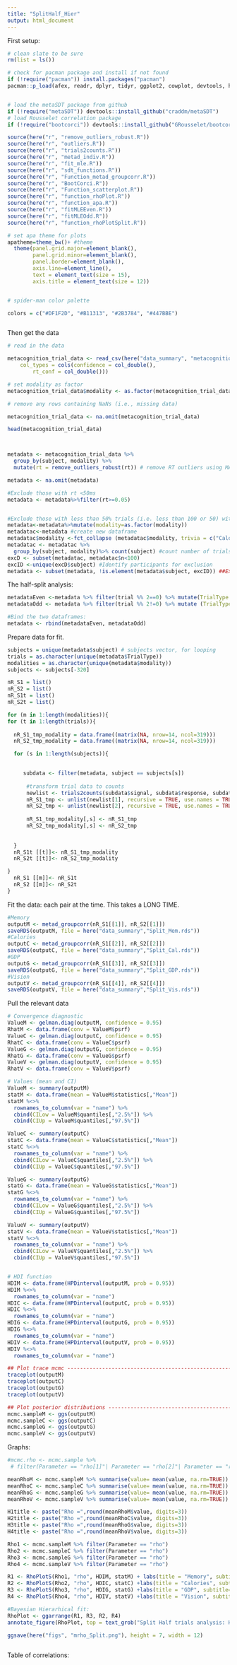 ```yaml
---
title: "SplitHalf_Hier"
output: html_document
---
```

First setup: 

```r

# clean slate to be sure
rm(list = ls())

# check for pacman package and install if not found
if (!require("pacman")) install.packages("pacman")
pacman::p_load(afex, readr, dplyr, tidyr, ggplot2, cowplot, devtools, here, tidyverse, magrittr, reshape2, rjags, coda, lattice, ggmcmc, foreach, doParallel, ggpubr, ggpol, patchwork, ggcorrplot, ggstatsplot, GGally, BayesFactor, gridExtra, viridis, gghalves, gt, rstatix)


# load the metaSDT package from github
if (!require("metaSDT")) devtools::install_github("craddm/metaSDT")
# load Rousselet correlation package 
if (!require("bootcorci")) devtools::install_github("GRousselet/bootcorci")

source(here("r", "remove_outliers_robust.R"))
source(here("r", "outliers.R"))
source(here("r", "trials2counts.R"))
source(here("r", "metad_indiv.R"))
source(here("r", "fit_mle.R"))
source(here("r", "sdt_functions.R"))
source(here("r", "Function_metad_groupcorr.R"))
source(here("r", "BootCorci.R"))
source(here("r", "Function_scatterplot.R"))
source(here("r", "function_rhoPlot.R"))
source(here("r", "function_apa.R"))
source(here("r", "fitMLEEven.R"))
source(here("r", "fitMLEOdd.R"))
source(here("r", "function_rhoPlotSplit.R"))

# set apa theme for plots
apatheme=theme_bw()+ #theme
  theme(panel.grid.major=element_blank(),
        panel.grid.minor=element_blank(),
        panel.border=element_blank(),
        axis.line=element_line(),
        text = element_text(size = 15),
        axis.title = element_text(size = 12))


# spider-man color palette

colors = c("#DF1F2D", "#B11313", "#2B3784", "#447BBE")



```


Then get the data

```r

# read in the data

metacognition_trial_data <- read_csv(here("data_summary", "metacognition_TrialData_master.csv"), 
    col_types = cols(confidence = col_double(), 
        rt_conf = col_double()))

# set modality as factor
metacognition_trial_data$modality <- as.factor(metacognition_trial_data$modality )

# remove any rows containing NaNs (i.e., missing data)

metacognition_trial_data <- na.omit(metacognition_trial_data)

head(metacognition_trial_data)



metadata <- metacognition_trial_data %>%
  group_by(subject, modality) %>%
  mutate(rt = remove_outliers_robust(rt)) # remove RT outliers using MAD Rule - SEE PRE REG

metadata <- na.omit(metadata)

#Exclude those with rt <50ms 
metadata <- metadata%>%filter(rt>=0.05) 


#Exclude those with less than 50% trials (i.e. less than 100 or 50) within condition
metadata<-metadata%>%mutate(modality=as.factor(modality))
metadatac<-metadata #create new dataframe
metadatac$modality <-fct_collapse (metadatac$modality, trivia = c("Calories", "GDP"))#combine the two trivia tasks in new dataframe
metadatac <- metadatac %>%
  group_by(subject, modality)%>% count(subject) #count number of trials
excD <- subset(metadatac, metadatac$n<100) 
excID <-unique(excD$subject) #Identify participants for exclusion
metadata <- subset(metadata, !is.element(metadata$subject, excID)) ##Exclude IDs from that vector in original dataframe


```

The half-split analysis: 
```r
metadataEven <-metadata %>% filter(trial %% 2==0) %>% mutate(TrialType = "Even")
metadataOdd <- metadata %>% filter(trial %% 2!=0) %>% mutate (TrialType = "Odd")

#Bind the two dataframes: 
metadata <- rbind(metadataEven, metadataOdd)

```

Prepare data for fit. 
```r

subjects = unique(metadata$subject) # subjects vector, for looping
trials = as.character(unique(metadata$TrialType))
modalities = as.character(unique(metadata$modality))
subjects <- subjects[-320]

nR_S1 = list() 
nR_S2 = list()
nR_S1t = list() 
nR_S2t = list()

for (m in 1:length(modalities)){
for (t in 1:length(trials)){
  
  nR_S1_tmp_modality = data.frame((matrix(NA, nrow=14, ncol=319)))
  nR_S2_tmp_modality = data.frame((matrix(NA, nrow=14, ncol=319)))

  for (s in 1:length(subjects)){
    

     subdata <- filter(metadata, subject == subjects[s])  
      
      #transform trial data to counts
      newlist <- trials2counts(subdata$signal, subdata$response, subdata$confidence, 7, padAmount = 1,padCells=1)
      nR_S1_tmp <- unlist(newlist[1], recursive = TRUE, use.names = TRUE)
      nR_S2_tmp <- unlist(newlist[2], recursive = TRUE, use.names = TRUE)
      
      nR_S1_tmp_modality[,s] <- nR_S1_tmp
      nR_S2_tmp_modality[,s] <- nR_S2_tmp
  
      
  } 
  nR_S1t [[t]]<- nR_S1_tmp_modality
  nR_S2t [[t]]<- nR_S2_tmp_modality

}
  nR_S1 [[m]]<- nR_S1t
  nR_S2 [[m]]<- nR_S2t  
}

```

Fit the data: each pair at the time. 
This takes a LONG TIME. 
```r
#Memory
outputM <- metad_groupcorr(nR_S1[[1]], nR_S2[[1]])
saveRDS(outputM, file = here("data_summary","Split_Mem.rds"))
#Calories
outputC <- metad_groupcorr(nR_S1[[2]], nR_S2[[2]])
saveRDS(outputC, file = here("data_summary","Split_Cal.rds"))
#GDP
outputG <- metad_groupcorr(nR_S1[[3]], nR_S2[[3]])
saveRDS(outputG, file = here("data_summary","Split_GDP.rds"))
#Vision
outputV <- metad_groupcorr(nR_S1[[4]], nR_S2[[4]])
saveRDS(outputV, file = here("data_summary","Split_Vis.rds"))


```

Pull the relevant data
```r


# Convergence diagnostic
ValueM <- gelman.diag(outputM, confidence = 0.95)
RhatM <- data.frame(conv = ValueM$psrf)
ValueC <- gelman.diag(outputC, confidence = 0.95)
RhatC <- data.frame(conv = ValueC$psrf)
ValueG <- gelman.diag(outputG, confidence = 0.95)
RhatG <- data.frame(conv = ValueG$psrf)
ValueV <- gelman.diag(outputV, confidence = 0.95)
RhatV <- data.frame(conv = ValueV$psrf)

# Values (mean and CI)
ValueM <- summary(outputM)
statM <- data.frame(mean = ValueM$statistics[,"Mean"])
statM %<>%
  rownames_to_column(var = "name") %>% 
  cbind(CILow = ValueM$quantiles[,"2.5%"]) %>% 
  cbind(CIUp = ValueM$quantiles[,"97.5%"])

ValueC <- summary(outputC)
statC <- data.frame(mean = ValueC$statistics[,"Mean"])
statC %<>%
  rownames_to_column(var = "name") %>% 
  cbind(CILow = ValueC$quantiles[,"2.5%"]) %>% 
  cbind(CIUp = ValueC$quantiles[,"97.5%"])

ValueG <- summary(outputG)
statG <- data.frame(mean = ValueG$statistics[,"Mean"])
statG %<>%
  rownames_to_column(var = "name") %>% 
  cbind(CILow = ValueG$quantiles[,"2.5%"]) %>% 
  cbind(CIUp = ValueG$quantiles[,"97.5%"])

ValueV <- summary(outputV)
statV <- data.frame(mean = ValueV$statistics[,"Mean"])
statV %<>%
  rownames_to_column(var = "name") %>% 
  cbind(CILow = ValueV$quantiles[,"2.5%"]) %>% 
  cbind(CIUp = ValueV$quantiles[,"97.5%"])


# HDI function 
HDIM <- data.frame(HPDinterval(outputM, prob = 0.95))
HDIM %<>%
  rownames_to_column(var = "name")
HDIC <- data.frame(HPDinterval(outputC, prob = 0.95))
HDIC %<>%
  rownames_to_column(var = "name")
HDIG <- data.frame(HPDinterval(outputG, prob = 0.95))
HDIG %<>%
  rownames_to_column(var = "name")
HDIV <- data.frame(HPDinterval(outputV, prob = 0.95))
HDIV %<>%
  rownames_to_column(var = "name")

## Plot trace mcmc ---------------------------------------------------------
traceplot(outputM)
traceplot(outputC)
traceplot(outputG)
traceplot(outputV)

## Plot posterior distributions -------------------------------------------------------------------
mcmc.sampleM <- ggs(outputM)
mcmc.sampleC <- ggs(outputC)
mcmc.sampleG <- ggs(outputG)
mcmc.sampleV <- ggs(outputV)
```

Graphs: 
```r
#mcmc.rho <- mcmc.sample %>% 
 # filter(Parameter == "rho[1]"| Parameter == "rho[2]"| Parameter == "rho[3]"| Parameter == "rho[4]"| Parameter == "rho[5]"| Parameter == "rho[6]")

meanRhoM <- mcmc.sampleM %>% summarise(value= mean(value, na.rm=TRUE)) 
meanRhoC <- mcmc.sampleC %>% summarise(value= mean(value, na.rm=TRUE)) 
meanRhoG <- mcmc.sampleG %>% summarise(value= mean(value, na.rm=TRUE)) 
meanRhoV <- mcmc.sampleV %>% summarise(value= mean(value, na.rm=TRUE)) 

H1title <- paste("Rho =",round(meanRhoM$value, digits=3))
H2title <- paste("Rho =",round(meanRhoC$value, digits=3))
H3title <- paste("Rho =",round(meanRhoG$value, digits=3))
H4title <- paste("Rho =",round(meanRhoV$value, digits=3))

Rho1 <- mcmc.sampleM %>% filter(Parameter == "rho") 
Rho2 <- mcmc.sampleC %>% filter(Parameter == "rho") 
Rho3 <- mcmc.sampleG %>% filter(Parameter == "rho") 
Rho4 <- mcmc.sampleV %>% filter(Parameter == "rho") 

R1 <- RhoPlotS(Rho1, "rho", HDIM, statM) + labs(title = "Memory", subtitle=paste(H1title))
R2 <- RhoPlotS(Rho2, "rho", HDIC, statC) +labs(title = "Calories", subtitle= paste(H2title))
R3 <- RhoPlotS(Rho3, "rho", HDIG, statG) +labs(title = "GDP", subtitle= paste(H3title))
R4 <- RhoPlotS(Rho4, "rho", HDIV, statV) +labs(title = "Vision", subtitle= paste(H4title))

#Bayesian Hierarhical fit: 
RhoPlot <- ggarrange(R1, R3, R2, R4)
annotate_figure(RhoPlot, top = text_grob("Split Half trials analysis: Hierarhical Bayesian estimation", color = "black", face = "bold", size = 14)) 

ggsave(here("figs", "mrho_Split.png"), height = 7, width = 12)
  

```
Table of correlations: 
```r

```

